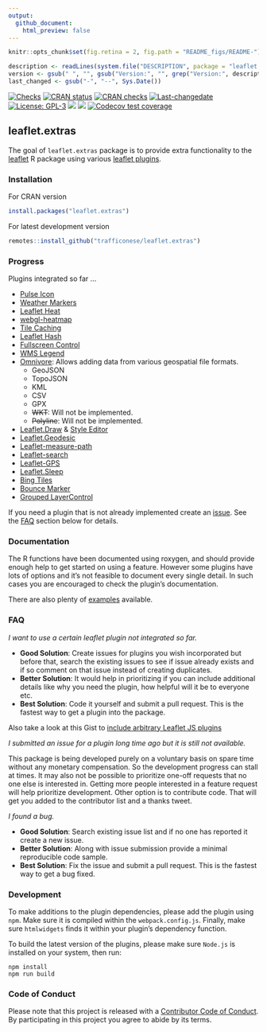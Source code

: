 ```yaml
---
output:
  github_document:
    html_preview: false
---
```

```r
knitr::opts_chunk$set(fig.retina = 2, fig.path = "README_figs/README-")
```

```r
description <- readLines(system.file("DESCRIPTION", package = "leaflet.extras"))
version <- gsub(" ", "", gsub("Version:", "", grep("Version:", description, value = TRUE)))
last_changed <- gsub("-", "--", Sys.Date())
```


[![Checks](https://github.com/trafficonese/leaflet.extras/actions/workflows/R-CMD-check.yaml/badge.svg)](https://github.com/trafficonese/leaflet.extras/actions/workflows/R-CMD-check.yaml)
[![CRAN status](https://www.r-pkg.org/badges/version/leaflet.extras)](https://CRAN.R-project.org/package=leaflet.extras)
[![CRAN checks](https://badges.cranchecks.info/summary/leaflet.extras.svg)](https://cran.r-project.org/web/checks/check_results_leaflet.extras.html)
[![Last-changedate](https://img.shields.io/badge/last%20change-2024--06--10-green.svg)](/commits/master)  
[![License: GPL-3](https://img.shields.io/badge/License-GPLv3-yellow.svg)](https://opensource.org/licenses/GPL-3.0)
[![](https://cranlogs.r-pkg.org/badges/grand-total/leaflet.extras)](https://cran.r-project.org/package=leaflet.extras)
[![](https://cranlogs.r-pkg.org/badges/last-month/leaflet.extras?color=blue)](https://cran.r-project.org/package=leaflet.extras)
[![Codecov test coverage](https://codecov.io/gh/trafficonese/leaflet.extras/branch/master/graph/badge.svg)](https://app.codecov.io/gh/trafficonese/leaflet.extras?branch=master)



## leaflet.extras

The goal of `leaflet.extras` package is to provide extra functionality to the [leaflet](https://cran.r-project.org/package=leaflet.extras) R package using various [leaflet plugins](https://leafletjs.com/plugins).

### Installation

For CRAN version

```r
install.packages("leaflet.extras")
```

For latest development version

```r
remotes::install_github("trafficonese/leaflet.extras")
```

### Progress

Plugins integrated so far ...

- [Pulse Icon](https://github.com/mapshakers/leaflet-icon-pulse)
- [Weather Markers](https://github.com/tallsam/Leaflet.weather-markers)
- [Leaflet Heat](https://github.com/Leaflet/Leaflet.heat)
- [webgl-heatmap](https://github.com/ursudio/leaflet-webgl-heatmap)
- [Tile Caching](https://github.com/MazeMap/Leaflet.TileLayer.PouchDBCached)
- [Leaflet Hash](https://github.com/mlevans/leaflet-hash)
- [Fullscreen Control](https://github.com/Leaflet/Leaflet.fullscreen)
- [WMS Legend](https://github.com/kartoza/leaflet-wms-legend)
- [Omnivore](https://github.com/mapbox/leaflet-omnivore): Allows adding data from various geospatial file formats.
    * GeoJSON
    * TopoJSON
    * KML
    * CSV
    * GPX
    * ~~WKT~~: Will not be implemented.
    * ~~Polyline~~: Will not be implemented.
- [Leaflet.Draw](https://github.com/Leaflet/Leaflet.draw) & [Style Editor](https://github.com/dwilhelm89/Leaflet.StyleEditor)
- [Leaflet.Geodesic](https://github.com/henrythasler/Leaflet.Geodesic)
- [Leaflet-measure-path](https://github.com/ProminentEdge/leaflet-measure-path)
- [Leaflet-search](https://github.com/stefanocudini/leaflet-search)
- [Leaflet-GPS](https://github.com/stefanocudini/leaflet-gps)
- [Leaflet.Sleep](https://github.com/CliffCloud/Leaflet.Sleep)
- [Bing Tiles](https://github.com/shramov/leaflet-plugins/tree/v2)
- [Bounce Marker](https://github.com/maximeh/leaflet.bouncemarker)
- [Grouped LayerControl](https://github.com/trafficonese/leaflet-groupedlayercontrol)

If you need a plugin that is not already implemented create an [issue](https://github.com/trafficonese/leaflet.extras/issues/new).
See the [FAQ](#FAQ) section below for details.

### Documentation

The R functions have been documented using roxygen, and should provide enough help to get started on using a feature. However some plugins have lots of options and it's not feasible to document every single detail. In such cases you are encouraged to check the plugin's documentation.

There are also plenty of [examples](https://github.com/trafficonese/leaflet.extras/tree/master/inst/examples) available. 


### FAQ

_I want to use a certain leaflet plugin not integrated so far._

- **Good Solution**: Create issues for plugins you wish incorporated but before that, search the existing issues to see if issue 
    already exists and if so comment on that issue instead of creating duplicates.
- **Better Solution**: It would help in prioritizing if you can include additional details like why you need the plugin, how helpful will it be to everyone etc.
- **Best Solution**: Code it yourself and submit a pull request. This is the fastest way to get a plugin into the package.

Also take a look at this Gist to [include arbitrary Leaflet JS plugins](https://gist.github.com/jcheng5/c084a59717f18e947a17955007dc5f92)

_I submitted an issue for a plugin long time ago but it is still not available._

This package is being developed purely on a voluntary basis on spare time without any monetary compensation. So the development progress can stall at times. It may also not be possible to prioritize one-off requests that no one else is interested in. Getting more people interested in a feature request will help prioritize development. Other option is to contribute code. That will get you added to the contributor list and a thanks tweet.

_I found a bug._

- **Good Solution**: Search existing issue list and if no one has reported it create a new issue.
- **Better Solution**: Along with issue submission provide a minimal reproducible code sample.
- **Best Solution**: Fix the issue and submit a pull request. This is the fastest way to get a bug fixed.


### Development

To make additions to the plugin dependencies, please add the plugin using `npm`.  Make sure it is compiled within the `webpack.config.js`.  Finally, make sure `htmlwidgets` finds it within your plugin's dependency function.

To build the latest version of the plugins, please make sure `Node.js` is installed on your system, then run:

```
npm install
npm run build
```


### Code of Conduct
Please note that this project is released with a [Contributor Code of Conduct](CONDUCT.md). By participating in this project you agree to abide by its terms.
